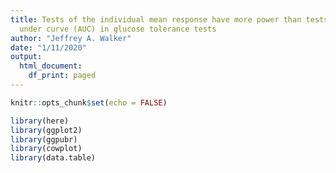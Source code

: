 ```yaml
---
title: Tests of the individual mean response have more power than tests of the area
  under curve (AUC) in glucose tolerance tests
author: "Jeffrey A. Walker"
date: "1/11/2020"
output:
  html_document:
    df_print: paged
---
```


```r
knitr::opts_chunk$set(echo = FALSE)

library(here)
library(ggplot2)
library(ggpubr)
library(cowplot)
library(data.table)

```

